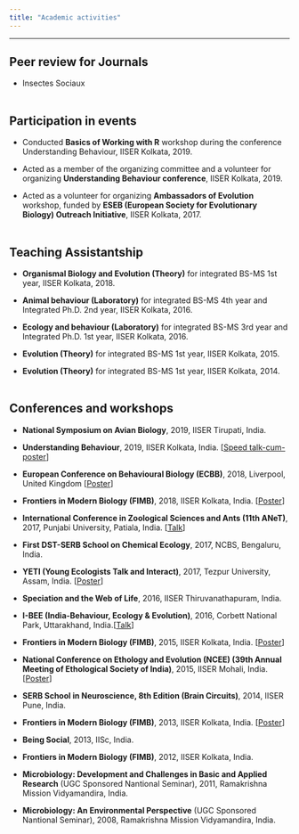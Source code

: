 ```yaml
---
title: "Academic activities"
---
```


----
## Peer review for Journals

* Insectes Sociaux
<br><br>

## Participation in events

* Conducted **Basics of Working with R** workshop during the conference Understanding Behaviour, IISER Kolkata, 2019.

* Acted as a member of the organizing committee and a volunteer for organizing **Understanding Behaviour conference**, IISER Kolkata, 2019.

* Acted as a volunteer for organizing **Ambassadors of Evolution** workshop, funded by **ESEB (European Society for Evolutionary Biology) Outreach Initiative**, IISER Kolkata, 2017.
<br><br>

## Teaching Assistantship

* **Organismal Biology and Evolution (Theory)** for integrated BS-MS 1st year, IISER Kolkata, 2018.

* **Animal behaviour (Laboratory)** for integrated BS-MS 4th year and Integrated Ph.D. 2nd year, IISER Kolkata, 2016.

* **Ecology and behaviour (Laboratory)** for integrated BS-MS 3rd year and Integrated Ph.D. 1st year, IISER Kolkata, 2016.

* **Evolution (Theory)** for integrated BS-MS 1st year, IISER Kolkata, 2015.

* **Evolution (Theory)** for integrated BS-MS 1st year, IISER Kolkata, 2014.
<br><br>

## Conferences and workshops

* **National Symposium on Avian Biology**, 2019, IISER Tirupati, India.

* **Understanding Behaviour**, 2019, IISER Kolkata, India. [<a href='docs/understanding_behaviour_2019_poster.pdf' target='_blank'>Speed talk-cum-poster</a>]

* **European Conference on Behavioural Biology (ECBB)**, 2018, Liverpool, United Kingdom [<a href='docs/ECBB_2018_poster.pdf' target='_blank'>Poster</a>]

* **Frontiers in Modern Biology (FIMB)**, 2018, IISER Kolkata, India. [<a href='docs/FIMB_2018_Poster.pdf' target='_blank'>Poster</a>]

* **International Conference in Zoological Sciences and Ants (11th ANeT)**, 2017, Punjabi University, Patiala, India. [<a href='docs/ANET_2017_talk.pdf' target='_blank'>Talk</a>]

* **First DST-SERB School on Chemical Ecology**, 2017, NCBS, Bengaluru, India.

* **YETI (Young Ecologists Talk and Interact)**, 2017, Tezpur University, Assam, India. [<a href='docs/YETI_2017_poster.pdf' target='_blank'>Poster</a>]

* **Speciation and the Web of Life**, 2016, IISER Thiruvanathapuram, India.

* **I-BEE (India-Behaviour, Ecology & Evolution)**, 2016, Corbett National Park, Uttarakhand, India.[<a href='docs/IBEE_2016_talk.pdf' target='_blank'>Talk</a>]

* **Frontiers in Modern Biology (FIMB)**, 2015, IISER Kolkata, India. [<a  href='docs/NCEE_2015_poster.pdf' target='_blank'>Poster</a>]

* **National Conference on Ethology and Evolution (NCEE) (39th Annual Meeting of Ethological Society of India)**, 2015, IISER Mohali, India. [<a  href='docs/NCEE_2015_poster.pdf' target='_blank'>Poster</a>]

* **SERB School in Neuroscience, 8th Edition (Brain Circuits)**, 2014, IISER Pune, India.

* **Frontiers in Modern Biology (FIMB)**, 2013, IISER Kolkata, India. [<a href='docs/FIMB_2013_poster.pdf' target='_blank'>Poster</a>]

* **Being Social**, 2013, IISc, India.

* **Frontiers in Modern Biology (FIMB)**, 2012, IISER Kolkata, India.

* **Microbiology: Development and Challenges in Basic and Applied Research** (UGC Sponsored Nantional Seminar), 2011, Ramakrishna Mission Vidyamandira, India.

* **Microbiology: An Environmental Perspective** (UGC Sponsored Nantional Seminar), 2008, Ramakrishna Mission Vidyamandira, India.